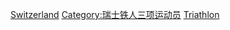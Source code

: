 [[Category:各国奥运铁人三项运动员|Switzerland]]
[[Category:瑞士铁人三项运动员|Category:瑞士铁人三项运动员]]
[[Category:瑞士夏季奥运运动员|Triathlon]]